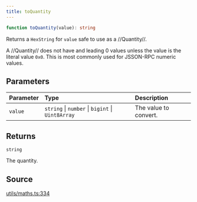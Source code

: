 ```yaml
---
title: toQuantity
---
```


```ts
function toQuantity(value): string
```

Returns a `HexString` for `value` safe to use as a //Quantity//.

A //Quantity// does not have and leading 0 values unless the value is the literal value `0x0`. This is most commonly
used for JSSON-RPC numeric values.

## Parameters

| Parameter | Type | Description |
| :------ | :------ | :------ |
| `value` | `string` \| `number` \| `bigint` \| `Uint8Array` | The value to convert. |

## Returns

`string`

The quantity.

## Source

[utils/maths.ts:334](https://github.com/dominant-strategies/quais-6.js/blob/3237c5c21df47dfe74b210196b4121a22539a577/src/utils/maths.ts#L334)
